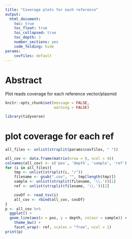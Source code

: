 ```yaml
---
title: "Coverage plots for each reference"
output:
  html_document:
    toc: true
    toc_float: true
    toc_collapsed: true
    toc_depth: 3
    number_sections: yes
    code_folding: hide
params:
    covfiles: default
---
```


# Abstract
Plot reads coverage for each reference vector/plasmid

```r
knitr::opts_chunk$set(message = FALSE,
                      warning = FALSE)
```

```r
library(tidyverse)
```

# plot coverage for each ref
```r
all_files <- unlist(strsplit(params$covfiles, " "))

all_cov <- data.frame(matrix(nrow = 0, ncol = 4))
colnames(all_cov) <- c('pos', 'depth', 'sample', 'ref')
for (i in all_files){
    tmp <- unlist(strsplit(i, "/"))
    filename <- gsub(".cov", "", tmp[length(tmp)])
    sample <- unlist(strsplit(filename, '\\.'))[1]
    ref <- unlist(strsplit(filename, '\\.'))[2]

    covDf <- read_tsv(i)
    all_cov <- rbind(all_cov, covDf)
}
p <- all_cov %>%
  ggplot() +
  geom_line(aes(x = pos, y = depth, colour = sample)) +
    theme_bw() +
    facet_wrap(~ ref, scales = "free", ncol = 1)
print(p)
```

